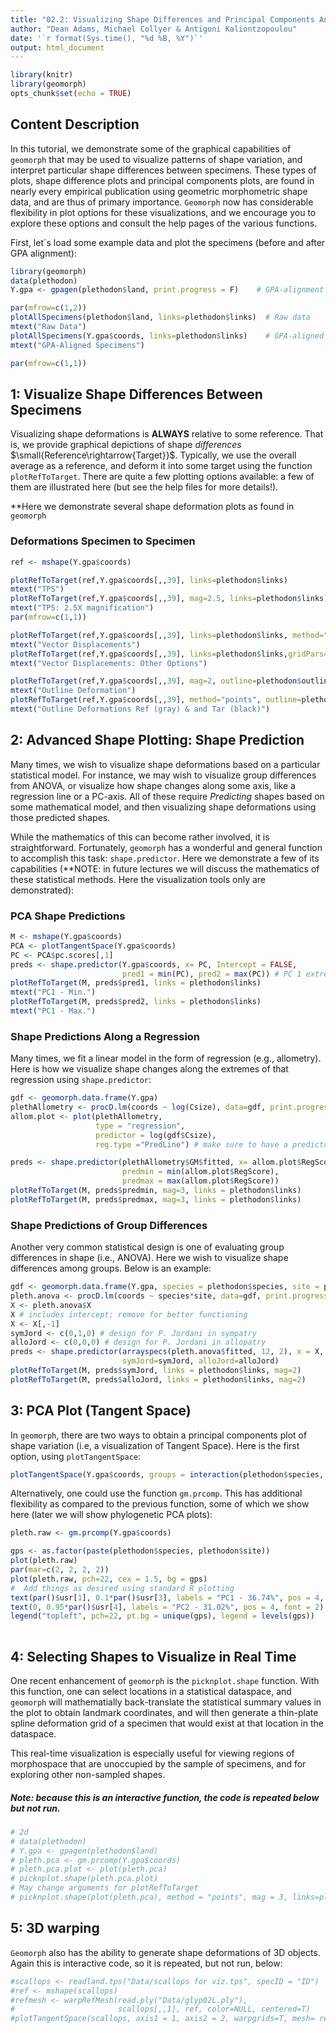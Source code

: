 ---
title: "02.2: Visualizing Shape Differences and Principal Components Analysis"
author: "Dean Adams, Michael Collyer & Antigoni Kaliontzopoulou"
date: '`r format(Sys.time(), "%d %B, %Y")`'
output: html_document
---

```{r setup, include=FALSE, echo = TRUE, tidy = TRUE}
library(knitr)
library(geomorph)
opts_chunk$set(echo = TRUE)
```

## **Content Description**

In this tutorial, we demonstrate some of the graphical capabilities of `geomorph` that may be used to visualize patterns of shape variation, and interpret particular shape differences between specimens. These types of plots, shape difference plots and principal components plots, are found in nearly every empirical publication using geometric morphometric shape data, and are thus of primary importance.  `Geomorph` now has considerable flexibility in plot options for these visualizations, and we encourage you to explore these options and consult the help pages of the various functions. 

First, let´s load some example data and plot the specimens (before and after GPA alignment):
```{r eval=TRUE, out.width="80%"}
library(geomorph)
data(plethodon)
Y.gpa <- gpagen(plethodon$land, print.progress = F)    # GPA-alignment

par(mfrow=c(1,2)) 
plotAllSpecimens(plethodon$land, links=plethodon$links)  # Raw data
mtext("Raw Data")
plotAllSpecimens(Y.gpa$coords, links=plethodon$links)    # GPA-aligned data
mtext("GPA-Aligned Specimens")

```

```{r eval=FALSE, out.width="80%"}
par(mfrow=c(1,1)) 
```

## **1: Visualize Shape Differences Between Specimens**

Visualizing shape deformations is **ALWAYS** relative to some reference. That is, we provide graphical depictions of shape *differences*  $\small{Reference\rightarrow{Target}}$.  Typically, we use the overall average as a reference, and deform it into some target using the function `plotRefToTarget`. There are quite a few plotting options available: a few of them are illustrated here (but see the help files for more details!). 

**Here we demonstrate several shape deformation plots as found in `geomorph`

### Deformations Specimen to Specimen

```{r eval=TRUE}
ref <- mshape(Y.gpa$coords)

plotRefToTarget(ref,Y.gpa$coords[,,39], links=plethodon$links)
mtext("TPS")
plotRefToTarget(ref,Y.gpa$coords[,,39], mag=2.5, links=plethodon$links)
mtext("TPS: 2.5X magnification")
par(mfrow=c(1,1))

plotRefToTarget(ref,Y.gpa$coords[,,39], links=plethodon$links, method="vector", mag=3)
mtext("Vector Displacements")
plotRefToTarget(ref,Y.gpa$coords[,,39], links=plethodon$links,gridPars=gridPar(pt.bg="red", link.col="green", pt.size = 1), method="vector", mag=3)
mtext("Vector Displacements: Other Options")

plotRefToTarget(ref,Y.gpa$coords[,,39], mag=2, outline=plethodon$outline)  
mtext("Outline Deformation")
plotRefToTarget(ref,Y.gpa$coords[,,39], method="points", outline=plethodon$outline)
mtext("Outline Deformations Ref (gray) & and Tar (black)")

```

## **2: Advanced Shape Plotting: Shape Prediction**

Many times, we wish to visualize shape deformations based on a particular statistical model. For instance, we may wish to visualize group differences from ANOVA, or visualize how shape changes along some axis, like a regression line or a PC-axis.  All of these require *Predicting* shapes based on some mathematical model, and then visualizing shape deformations using those predicted shapes. 

While the mathematics of this can become rather involved, it is straightforward. Fortunately, `geomorph` has a wonderful and general function to accomplish this task: `shape.predictor`.  Here we demonstrate a few of its capabilities (**NOTE: in future lectures we will discuss the mathematics of these statistical methods. Here the visualization tools only are demonstrated): 

### PCA Shape Predictions

```{r eval=TRUE}
M <- mshape(Y.gpa$coords)
PCA <- plotTangentSpace(Y.gpa$coords)
PC <- PCA$pc.scores[,1]
preds <- shape.predictor(Y.gpa$coords, x= PC, Intercept = FALSE, 
                         pred1 = min(PC), pred2 = max(PC)) # PC 1 extremes, more technically
plotRefToTarget(M, preds$pred1, links = plethodon$links)
mtext("PC1 - Min.")
plotRefToTarget(M, preds$pred2, links = plethodon$links)
mtext("PC1 - Max.")

```

### Shape Predictions Along a Regression

Many times, we fit a linear model in the form of regression (e.g., allometry). Here is how we visualize shape changes along the extremes of that regression using `shape.predictor`:

```{r eval=TRUE}
gdf <- geomorph.data.frame(Y.gpa)
plethAllometry <- procD.lm(coords ~ log(Csize), data=gdf, print.progress = FALSE)
allom.plot <- plot(plethAllometry, 
                   type = "regression", 
                   predictor = log(gdf$Csize),
                   reg.type ="PredLine") # make sure to have a predictor 

preds <- shape.predictor(plethAllometry$GM$fitted, x= allom.plot$RegScore, Intercept = FALSE, 
                         predmin = min(allom.plot$RegScore), 
                         predmax = max(allom.plot$RegScore)) 
plotRefToTarget(M, preds$predmin, mag=3, links = plethodon$links)
plotRefToTarget(M, preds$predmax, mag=3, links = plethodon$links)
```

### Shape Predictions of Group Differences

Another very common statistical design is one of evaluating group differences in shape (i.e., ANOVA). Here we wish to visualize shape differences among groups. Below is an example:

```{r eval=TRUE}
gdf <- geomorph.data.frame(Y.gpa, species = plethodon$species, site = plethodon$site)
pleth.anova <- procD.lm(coords ~ species*site, data=gdf, print.progress = FALSE)
X <- pleth.anova$X
X # includes intercept; remove for better functioning 
X <- X[,-1]
symJord <- c(0,1,0) # design for P. Jordani in sympatry
alloJord <- c(0,0,0) # design for P. Jordani in allopatry
preds <- shape.predictor(arrayspecs(pleth.anova$fitted, 12, 2), x = X, Intercept = TRUE, 
                         symJord=symJord, alloJord=alloJord)
plotRefToTarget(M, preds$symJord, links = plethodon$links, mag=2)
plotRefToTarget(M, preds$alloJord, links = plethodon$links, mag=2)

```


## **3: PCA Plot (Tangent Space)**

In `geomorph`, there are two ways to obtain a principal components plot of shape variation (i.e, a visualization of Tangent Space). Here is the first option, using `plotTangentSpace`:

```{r eval=TRUE}
plotTangentSpace(Y.gpa$coords, groups = interaction(plethodon$species, plethodon$site))
```

Alternatively, one could use the function `gm.prcomp`. This has additional flexibility as compared to the previous function, some of which we show here (later we will show phylogenetic PCA plots):

```{r eval=TRUE}
pleth.raw <- gm.prcomp(Y.gpa$coords)

gps <- as.factor(paste(plethodon$species, plethodon$site))
plot(pleth.raw)
par(mar=c(2, 2, 2, 2))
plot(pleth.raw, pch=22, cex = 1.5, bg = gps) 
#  Add things as desired using standard R plotting
text(par()$usr[1], 0.1*par()$usr[3], labels = "PC1 - 36.74%", pos = 4, font = 2)
text(0, 0.95*par()$usr[4], labels = "PC2 - 31.02%", pos = 4, font = 2)
legend("topleft", pch=22, pt.bg = unique(gps), legend = levels(gps))
 

```

## **4: Selecting Shapes to Visualize in Real Time**

One recent enhancement of `geomorph` is the `picknplot.shape` function. With this function, one can select locations in a statistical dataspace, and `geomorph` will mathematially back-translate the statistical summary values in the plot to obtain landmark coordinates, and will then generate a thin-plate spline deformation grid of a specimen that would exist at that location in the dataspace.  

This real-time visualization is especially useful for viewing regions of morphospace that are unoccupied by the sample of specimens, and for exploring other non-sampled shapes.

##### Note: because this is an interactive function, the code is repeated below but not run. 

```{r eval=TRUE}
# 2d
# data(plethodon) 
# Y.gpa <- gpagen(plethodon$land)
# pleth.pca <- gm.prcomp(Y.gpa$coords)
# pleth.pca.plot <- plot(pleth.pca)
# picknplot.shape(pleth.pca.plot) 
# May change arguments for plotRefToTarget
# picknplot.shape(plot(pleth.pca), method = "points", mag = 3, links=plethodon$links)
```

## **5: 3D warping**

`Geomorph` also has the ability to generate shape deformations of 3D objects. Again this is interactive code, so it is repeated, but not run, below:

```{r eval=TRUE}
#scallops <- readland.tps("Data/scallops for viz.tps", specID = "ID")
#ref <- mshape(scallops)
#refmesh <- warpRefMesh(read.ply("Data/glyp02L.ply"), 
#                       scallops[,,1], ref, color=NULL, centered=T)
#plotTangentSpace(scallops, axis1 = 1, axis2 = 2, warpgrids=T, mesh= refmesh)
```

